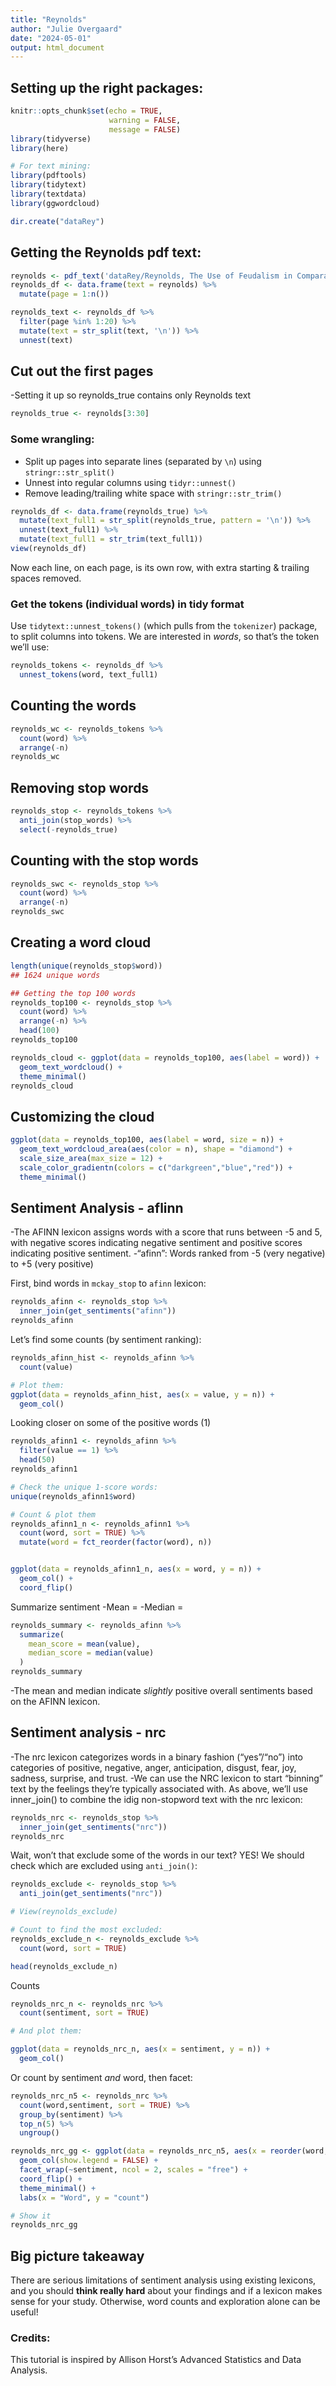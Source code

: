 ```yaml
---
title: "Reynolds"
author: "Julie Overgaard"
date: "2024-05-01"
output: html_document
---
```


## Setting up the right packages:

```r
knitr::opts_chunk$set(echo = TRUE,
                      warning = FALSE,
                      message = FALSE)
library(tidyverse)
library(here)

# For text mining:
library(pdftools)
library(tidytext)
library(textdata) 
library(ggwordcloud)

dir.create("dataRey")

```

## Getting the Reynolds pdf text:

```r
reynolds <- pdf_text('dataRey/Reynolds, The Use of Feudalism in Comparative History.pdf')
reynolds_df <- data.frame(text = reynolds) %>% 
  mutate(page = 1:n())

reynolds_text <- reynolds_df %>% 
  filter(page %in% 1:20) %>% 
  mutate(text = str_split(text, '\n')) %>% 
  unnest(text)
```

## Cut out the first pages
-Setting it up so reynolds_true contains only Reynolds text
```r
reynolds_true <- reynolds[3:30]
```


### Some wrangling:
- Split up pages into separate lines (separated by `\n`) using `stringr::str_split()`
- Unnest into regular columns using `tidyr::unnest()`
- Remove leading/trailing white space with `stringr::str_trim()`

```r
reynolds_df <- data.frame(reynolds_true) %>% 
  mutate(text_full1 = str_split(reynolds_true, pattern = '\n')) %>% 
  unnest(text_full1) %>% 
  mutate(text_full1 = str_trim(text_full1))
view(reynolds_df)
```

Now each line, on each page, is its own row, with extra starting & trailing spaces removed. 

### Get the tokens (individual words) in tidy format

Use `tidytext::unnest_tokens()` (which pulls from the `tokenizer`) package, to split columns into tokens. We are interested in *words*, so that's the token we'll use:

```r
reynolds_tokens <- reynolds_df %>% 
  unnest_tokens(word, text_full1)
```

## Counting the words
```r
reynolds_wc <- reynolds_tokens %>% 
  count(word) %>% 
  arrange(-n)
reynolds_wc
```

## Removing stop words

```r
reynolds_stop <- reynolds_tokens %>% 
  anti_join(stop_words) %>% 
  select(-reynolds_true)
```

## Counting with the stop words

```r
reynolds_swc <- reynolds_stop %>% 
  count(word) %>% 
  arrange(-n)
reynolds_swc
```

## Creating a word cloud

```r
length(unique(reynolds_stop$word))
## 1624 unique words

## Getting the top 100 words
reynolds_top100 <- reynolds_stop %>% 
  count(word) %>% 
  arrange(-n) %>% 
  head(100)
reynolds_top100
```


```r
reynolds_cloud <- ggplot(data = reynolds_top100, aes(label = word)) +
  geom_text_wordcloud() +
  theme_minimal()
reynolds_cloud
```

## Customizing the cloud

```r
ggplot(data = reynolds_top100, aes(label = word, size = n)) +
  geom_text_wordcloud_area(aes(color = n), shape = "diamond") +
  scale_size_area(max_size = 12) +
  scale_color_gradientn(colors = c("darkgreen","blue","red")) +
  theme_minimal()
```

## Sentiment Analysis - aflinn
-The AFINN lexicon assigns words with a score that runs between -5 and 5, with negative scores indicating negative sentiment and positive scores indicating positive sentiment.
-"afinn": Words ranked from -5 (very negative) to +5 (very positive)

First, bind words in `mckay_stop` to `afinn` lexicon:
```r
reynolds_afinn <- reynolds_stop %>% 
  inner_join(get_sentiments("afinn"))
reynolds_afinn
```

Let's find some counts (by sentiment ranking):
```r
reynolds_afinn_hist <- reynolds_afinn %>% 
  count(value)

# Plot them: 
ggplot(data = reynolds_afinn_hist, aes(x = value, y = n)) +
  geom_col()
```

Looking closer on some of the positive words (1)
```r
reynolds_afinn1 <- reynolds_afinn %>% 
  filter(value == 1) %>% 
  head(50)
reynolds_afinn1
```



```r
# Check the unique 1-score words:
unique(reynolds_afinn1$word)

# Count & plot them
reynolds_afinn1_n <- reynolds_afinn1 %>% 
  count(word, sort = TRUE) %>% 
  mutate(word = fct_reorder(factor(word), n))


ggplot(data = reynolds_afinn1_n, aes(x = word, y = n)) +
  geom_col() +
  coord_flip()
```


Summarize sentiment
-Mean =
-Median =
```r
reynolds_summary <- reynolds_afinn %>% 
  summarize(
    mean_score = mean(value),
    median_score = median(value)
  )
reynolds_summary
```

-The mean and median indicate *slightly* positive overall sentiments based on the AFINN lexicon. 

## Sentiment analysis - nrc
-The nrc lexicon categorizes words in a binary fashion (“yes”/“no”) into categories of positive, negative, anger, anticipation, disgust, fear, joy, sadness, surprise, and trust.
-We can use the NRC lexicon to start "binning" text by the feelings they're typically associated with. As above, we'll use inner_join() to combine the idig non-stopword text with the nrc lexicon: 

```r
reynolds_nrc <- reynolds_stop %>% 
  inner_join(get_sentiments("nrc"))
reynolds_nrc
```

Wait, won't that exclude some of the words in our text? YES! We should check which are excluded using `anti_join()`:

```r
reynolds_exclude <- reynolds_stop %>% 
  anti_join(get_sentiments("nrc"))

# View(reynolds_exclude)

# Count to find the most excluded:
reynolds_exclude_n <- reynolds_exclude %>% 
  count(word, sort = TRUE)

head(reynolds_exclude_n)
```


Counts
```r
reynolds_nrc_n <- reynolds_nrc %>% 
  count(sentiment, sort = TRUE)

# And plot them:

ggplot(data = reynolds_nrc_n, aes(x = sentiment, y = n)) +
  geom_col()
```

Or count by sentiment *and* word, then facet:
```r
reynolds_nrc_n5 <- reynolds_nrc %>% 
  count(word,sentiment, sort = TRUE) %>% 
  group_by(sentiment) %>% 
  top_n(5) %>% 
  ungroup()

reynolds_nrc_gg <- ggplot(data = reynolds_nrc_n5, aes(x = reorder(word,n), y = n, fill = sentiment)) +
  geom_col(show.legend = FALSE) +
  facet_wrap(~sentiment, ncol = 2, scales = "free") +
  coord_flip() +
  theme_minimal() +
  labs(x = "Word", y = "count")

# Show it
reynolds_nrc_gg
```

## Big picture takeaway

There are serious limitations of sentiment analysis using existing lexicons, and you should **think really hard** about your findings and if a lexicon makes sense for your study. Otherwise, word counts and exploration alone can be useful! 

### Credits: 
This tutorial is inspired by Allison Horst's Advanced Statistics and Data Analysis.